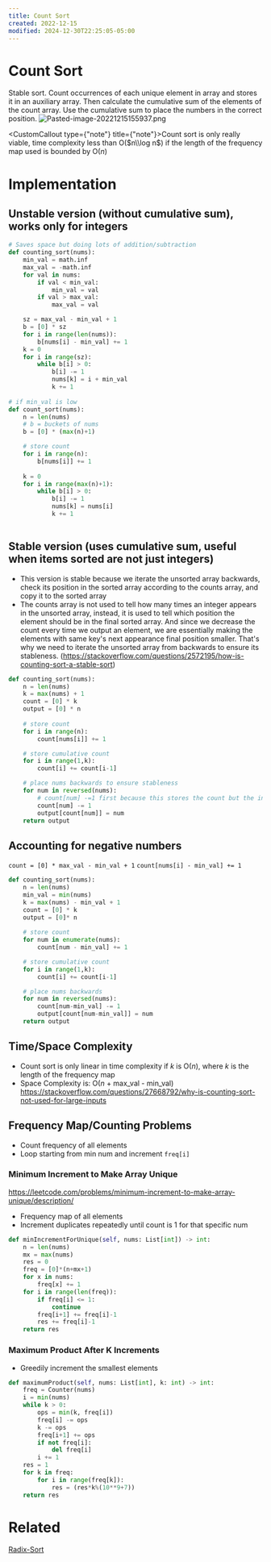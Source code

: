 ```yaml
---
title: Count Sort
created: 2022-12-15
modified: 2024-12-30T22:25:05-05:00
---
```

# Count Sort

Stable sort. Count occurrences of each unique element in array and stores it in an auxiliary array. Then calculate the cumulative sum of the elements of the count array. Use the cumulative sum to place the numbers in the correct position.
![Pasted-image-20221215155937.png](https://algorithms-doc.vercel.app/assets/images/Pasted-image-20221215155937-13792c9f8a611b7b61bf6f7150ab575d.png)

<CustomCallout type={"note"} title={"note"}>Count sort is only really viable, time complexity less than O($n\\log n$) if the length of the frequency map used is bounded by O($n$)</CustomCallout>

# Implementation

## Unstable version (without cumulative sum), works only for integers

```python
# Saves space but doing lots of addition/subtraction
def counting_sort(nums):
	min_val = math.inf
	max_val = -math.inf
	for val in nums:
		if val < min_val:
			min_val = val
		if val > max_val:
			max_val = val

	sz = max_val - min_val + 1
	b = [0] * sz
	for i in range(len(nums)):
		b[nums[i] - min_val] += 1
	k = 0
	for i in range(sz):
		while b[i] > 0:
			b[i] -= 1
			nums[k] = i + min_val
			k += 1
			
# if min_val is low
def count_sort(nums):
	n = len(nums)
	# b = buckets of nums
	b = [0] * (max(n)+1)

	# store count
	for i in range(n):
		b[nums[i]] += 1
	
	k = 0
	for i in range(max(n)+1):
		while b[i] > 0:
			b[i] -= 1
			nums[k] = nums[i]
			k += 1
		

```

## Stable version (uses cumulative sum, useful when items sorted are not just integers)

- This version is stable because we iterate the unsorted array backwards, check its position in the sorted array according to the counts array, and copy it to the sorted array
- The counts array is not used to tell how many times an integer appears in the unsorted array, instead, it is used to tell which position the element should be in the final sorted array. And since we decrease the count every time we output an element, we are essentially making the elements with same key's next appearance final position smaller. That's why we need to iterate the unsorted array from backwards to ensure its stableness. (https://stackoverflow.com/questions/2572195/how-is-counting-sort-a-stable-sort)

```python
def counting_sort(nums):
	n = len(nums)
	k = max(nums) + 1
	count = [0] * k
	output = [0] * n
	
	# store count
	for i in range(n):
		count[nums[i]] += 1

	# store cumulative count
	for i in range(1,k):
		count[i] += count[i-1]

	# place nums backwards to ensure stableness
	for num in reversed(nums):
		# count[num] -=1 first because this stores the count but the index of the output is 0-based
		count[num] -= 1
		output[count[num]] = num
	return output
```

## Accounting for negative numbers

`count = [0] * max_val - min_val + 1`
`count[nums[i] - min_val] += 1`

```python
def counting_sort(nums):
    n = len(nums)
    min_val = min(nums)
    k = max(nums) - min_val + 1
    count = [0] * k
    output = [0]* n
    
    # store count
    for num in enumerate(nums):
        count[num - min_val] += 1

    # store cumulative count
    for i in range(1,k):
        count[i] += count[i-1]

    # place nums backwards
    for num in reversed(nums):
        count[num-min_val] -= 1
        output[count[num-min_val]] = num
    return output
```

## Time/Space Complexity

- Count sort is only linear in time complexity if $k$ is O($n$), where $k$ is the length of the frequency map
- Space Complexity is: O($n$ + max_val - min_val)
  https://stackoverflow.com/questions/27668792/why-is-counting-sort-not-used-for-large-inputs

## Frequency Map/Counting Problems

- Count frequency of all elements
- Loop starting from min num and increment `freq[i]`

### Minimum Increment to Make Array Unique

https://leetcode.com/problems/minimum-increment-to-make-array-unique/description/

- Frequency map of all elements
- Increment duplicates repeatedly until count is 1 for that specific num

```python
def minIncrementForUnique(self, nums: List[int]) -> int:
	n = len(nums)
	mx = max(nums)
	res = 0
	freq = [0]*(n+mx+1)
	for x in nums:
		freq[x] += 1
	for i in range(len(freq)):
		if freq[i] <= 1:
			continue
		freq[i+1] += freq[i]-1
		res += freq[i]-1
	return res
```

### Maximum Product After K Increments

- Greedily increment the smallest elements

```python
def maximumProduct(self, nums: List[int], k: int) -> int:
	freq = Counter(nums)
	i = min(nums)
	while k > 0:
		ops = min(k, freq[i])
		freq[i] -= ops
		k -= ops
		freq[i+1] += ops
		if not freq[i]:
			del freq[i]
		i += 1
	res = 1
	for k in freq:
		for i in range(freq[k]):
			res = (res*k%(10**9+7))
	return res
```

# Related

[Radix-Sort](/Sorting/Radix-Sort.mdx)
